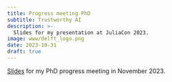 ```yaml
---
title: Progress meeting PhD
subtitle: Trustworthy AI
description: >-
  Slides for my presentation at JuliaCon 2023.
image: www/delft_logo.png
date: 2023-10-31
draft: true
---
```


[Slides](presentation.qmd){target="_blank"} for my PhD progress meeting in November 2023.